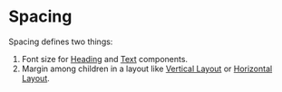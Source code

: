 # Spacing

Spacing defines two things:

1. Font size for [Heading](/heading) and [Text](/text) components.
2. Margin among children in a layout like [Vertical Layout](/layout-vertical) or [Horizontal Layout](/layout-horizontal).
